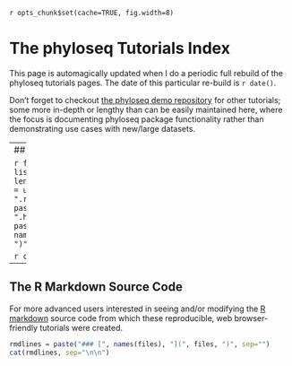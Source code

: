 `r opts_chunk$set(cache=TRUE, fig.width=8)`
<link href="http://joey711.github.com/phyloseq/markdown.css" rel="stylesheet"></link>

The phyloseq Tutorials Index
========================================================

This page is automagically updated when I do a periodic full rebuild of the phyloseq tutorials pages. The date of this particular re-build is `r date()`.

Don't forget to checkout [the phyloseq demo repository](https://github.com/joey711/phyloseq-demo) for other tutorials; some more in-depth or lengthy than can be easily maintained here, where the focus is documenting phyloseq package functionality rather than demonstrating use cases with new/large datasets.

---
## Available tutorials

```r
files = list.files(pattern=".rmd")
length(files)
names(files) = unlist(strsplit(files, ".rmd", TRUE))
links = paste(names(files), ".html", sep="")
mdlines = paste("### [", names(files), "](", links, ")", sep="")
```

```r
cat(mdlines, sep="\n\n")
```


---
## The R Markdown Source Code
For more advanced users interested in seeing and/or modifying the [R markdown](http://www.rstudio.com/ide/docs/r_markdown) source code from which these reproducible, web browser-friendly tutorials were created.

```r
rmdlines = paste("### [", names(files), "](", files, ")", sep="")
cat(rmdlines, sep="\n\n")
```